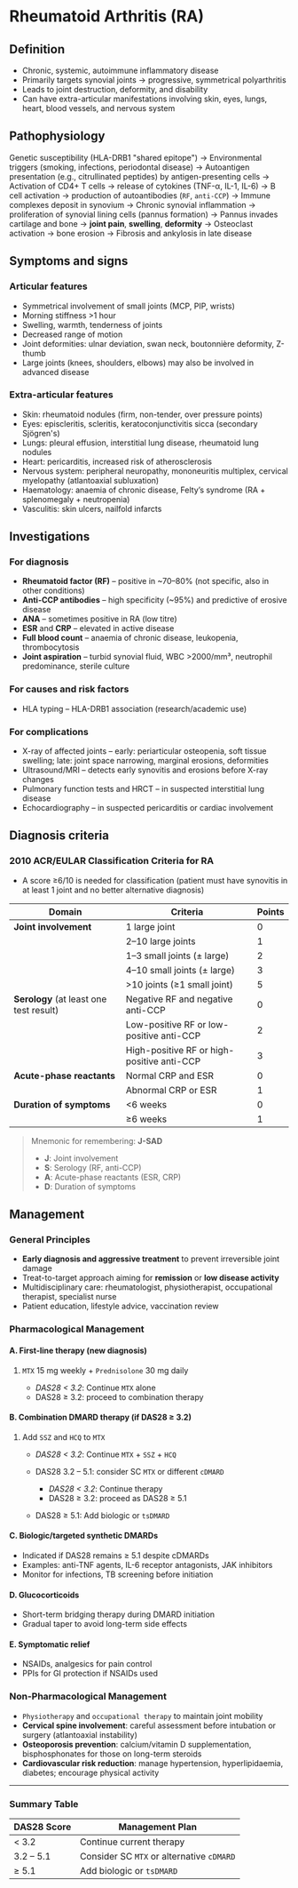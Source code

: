 # Rheumatoid Arthritis (RA)

## Definition

- Chronic, systemic, autoimmune inflammatory disease
- Primarily targets synovial joints → progressive, symmetrical polyarthritis
- Leads to joint destruction, deformity, and disability
- Can have extra-articular manifestations involving skin, eyes, lungs, heart, blood vessels, and nervous system

## Pathophysiology

Genetic susceptibility (HLA-DRB1 "shared epitope")
→ Environmental triggers (smoking, infections, periodontal disease)
→ Autoantigen presentation (e.g., citrullinated peptides) by antigen-presenting cells
→ Activation of CD4+ T cells → release of cytokines (TNF-α, IL-1, IL-6)
→ B cell activation → production of autoantibodies (`RF`, `anti-CCP`)
→ Immune complexes deposit in synovium
→ Chronic synovial inflammation → proliferation of synovial lining cells (pannus formation)
→ Pannus invades cartilage and bone → **joint pain**, **swelling**, **deformity**
→ Osteoclast activation → bone erosion
→ Fibrosis and ankylosis in late disease

## Symptoms and signs

### Articular features

- Symmetrical involvement of small joints (MCP, PIP, wrists)
- Morning stiffness >1 hour
- Swelling, warmth, tenderness of joints
- Decreased range of motion
- Joint deformities: ulnar deviation, swan neck, boutonnière deformity, Z-thumb
- Large joints (knees, shoulders, elbows) may also be involved in advanced disease

### Extra-articular features

- Skin: rheumatoid nodules (firm, non-tender, over pressure points)
- Eyes: episcleritis, scleritis, keratoconjunctivitis sicca (secondary Sjögren's)
- Lungs: pleural effusion, interstitial lung disease, rheumatoid lung nodules
- Heart: pericarditis, increased risk of atherosclerosis
- Nervous system: peripheral neuropathy, mononeuritis multiplex, cervical myelopathy (atlantoaxial subluxation)
- Haematology: anaemia of chronic disease, Felty’s syndrome (RA + splenomegaly + neutropenia)
- Vasculitis: skin ulcers, nailfold infarcts

## Investigations

### For diagnosis

- **Rheumatoid factor (RF)** – positive in \~70–80% (not specific, also in other conditions)
- **Anti-CCP antibodies** – high specificity (\~95%) and predictive of erosive disease
- **ANA** – sometimes positive in RA (low titre)
- **ESR** and **CRP** – elevated in active disease
- **Full blood count** – anaemia of chronic disease, leukopenia, thrombocytosis
- **Joint aspiration** – turbid synovial fluid, WBC >2000/mm³, neutrophil predominance, sterile culture

### For causes and risk factors

- HLA typing – HLA-DRB1 association (research/academic use)

### For complications

- X-ray of affected joints – early: periarticular osteopenia, soft tissue swelling; late: joint space narrowing, marginal erosions, deformities
- Ultrasound/MRI – detects early synovitis and erosions before X-ray changes
- Pulmonary function tests and HRCT – in suspected interstitial lung disease
- Echocardiography – in suspected pericarditis or cardiac involvement

## Diagnosis criteria

### 2010 ACR/EULAR Classification Criteria for RA

- A score ≥6/10 is needed for classification (patient must have synovitis in at least 1 joint and no better alternative diagnosis)

| Domain                                  | Criteria                                   | Points |
| --------------------------------------- | ------------------------------------------ | ------ |
| **Joint involvement**                   | 1 large joint                              | 0      |
|                                         | 2–10 large joints                          | 1      |
|                                         | 1–3 small joints (± large)                 | 2      |
|                                         | 4–10 small joints (± large)                | 3      |
|                                         | >10 joints (≥1 small joint)                | 5      |
| **Serology** (at least one test result) | Negative RF and negative anti-CCP          | 0      |
|                                         | Low-positive RF or low-positive anti-CCP   | 2      |
|                                         | High-positive RF or high-positive anti-CCP | 3      |
| **Acute-phase reactants**               | Normal CRP and ESR                         | 0      |
|                                         | Abnormal CRP or ESR                        | 1      |
| **Duration of symptoms**                | \<6 weeks                                  | 0      |
|                                         | ≥6 weeks                                   | 1      |

> Mnemonic for remembering: **J-SAD**
>
> - **J**: Joint involvement
> - **S**: Serology (RF, anti-CCP)
> - **A**: Acute-phase reactants (ESR, CRP)
> - **D**: Duration of symptoms

## Management

### General Principles

- **Early diagnosis and aggressive treatment** to prevent irreversible joint damage
- Treat-to-target approach aiming for **remission** or **low disease activity**
- Multidisciplinary care: rheumatologist, physiotherapist, occupational therapist, specialist nurse
- Patient education, lifestyle advice, vaccination review

### Pharmacological Management

#### A. First-line therapy (new diagnosis)

1. `MTX` 15 mg weekly + `Prednisolone` 30 mg daily

   - _DAS28 < 3.2_: Continue `MTX` alone
   - DAS28 ≥ 3.2: proceed to combination therapy

#### B. Combination DMARD therapy (if DAS28 ≥ 3.2)

1. Add `SSZ` and `HCQ` to `MTX`

   - _DAS28 < 3.2_: Continue `MTX` + `SSZ` + `HCQ`
   - DAS28 3.2 – 5.1: consider SC `MTX` or different `cDMARD`

     - _DAS28 < 3.2_: Continue therapy
     - DAS28 ≥ 3.2: proceed as DAS28 ≥ 5.1

   - DAS28 ≥ 5.1: Add biologic or `tsDMARD`

#### C. Biologic/targeted synthetic DMARDs

- Indicated if DAS28 remains ≥ 5.1 despite cDMARDs
- Examples: anti-TNF agents, IL-6 receptor antagonists, JAK inhibitors
- Monitor for infections, TB screening before initiation

#### D. Glucocorticoids

- Short-term bridging therapy during DMARD initiation
- Gradual taper to avoid long-term side effects

#### E. Symptomatic relief

- NSAIDs, analgesics for pain control
- PPIs for GI protection if NSAIDs used

### Non-Pharmacological Management

- `Physiotherapy` and `occupational therapy` to maintain joint mobility
- **Cervical spine involvement**: careful assessment before intubation or surgery (atlantoaxial instability)
- **Osteoporosis prevention**: calcium/vitamin D supplementation, bisphosphonates for those on long-term steroids
- **Cardiovascular risk reduction**: manage hypertension, hyperlipidaemia, diabetes; encourage physical activity

---

### Summary Table

| DAS28 Score | Management Plan                           |
| ----------- | ----------------------------------------- |
| < 3.2       | Continue current therapy                  |
| 3.2 – 5.1   | Consider SC `MTX` or alternative `cDMARD` |
| ≥ 5.1       | Add biologic or `tsDMARD`                 |

